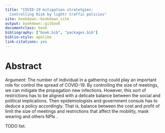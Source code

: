 ```yaml
---
title: "COVID-19 mitigation stratetgies: 
  Controlling Risk by lightr traffic policies"
site: bookdown::bookdown_site
output: bookdown::gitbook
documentclass: book
bibliography: ["book.bib", "packages.bib"]
biblio-style: apalike
link-citations: yes
---
```


# Abstract {-}

  Argument:
  The number of individual in a gathering could play an important
  role for control the spread of COVID-19. By controlling the size of
  meetings, we can mitigate the propagation new infections. However, 
  this sort of restrictions has to be aligned with a delicate balance 
  between the social and political implications. Then epidemiologists 
  and government consuls has to deduce a policy accordingly.
  That is, balance between the cost and profit
  of limit the size of meetings and restrictions that affect the 
  mobility, mask wearing and others NPIs .
  
TODO list.

